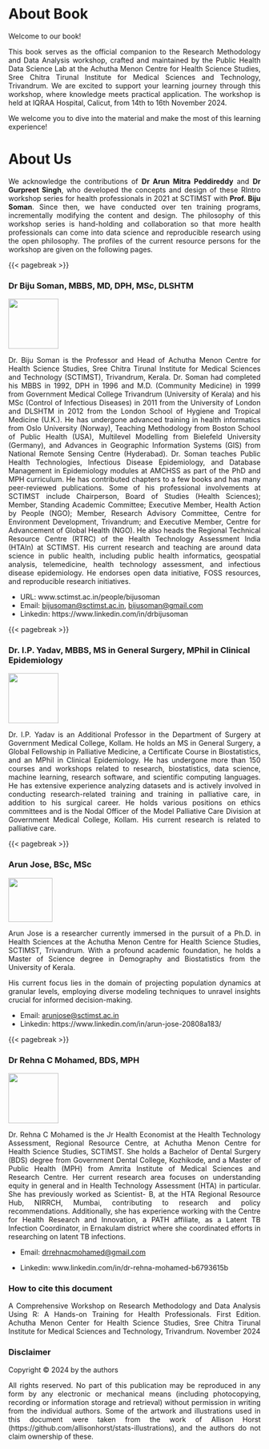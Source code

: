 # About Book {.unnumbered}

::: {style="text-align:justify"}

Welcome to our book!

This book serves as the official companion to the Research Methodology and Data Analysis workshop, crafted and maintained by the Public Health Data Science Lab at the Achutha Menon Centre for Health Science Studies, Sree Chitra Tirunal Institute for Medical Sciences and Technology, Trivandrum. We are excited to support your learning journey through this workshop, where knowledge meets practical application. The workshop is held at IQRAA Hospital, Calicut, from 14th to 16th November 2024.

We welcome you to dive into the material and make the most of this learning experience!

:::


# About Us {.unnumbered}

::: {style="text-align:justify"}

We acknowledge the contributions of **Dr Arun Mitra Peddireddy** and **Dr Gurpreet Singh**, who developed the concepts and design of these RIntro workshop series for health professionals in 2021 at SCTIMST with **Prof. Biju Soman**. Since then, we have conducted over ten training programs, incrementally modifying the content and design. The philosophy of this workshop series is hand-holding and collaboration so that more health professionals can come into data science and reproducible research using the open philosophy. The profiles of the current resource persons for the workshop are given on the following pages. 

:::

{{< pagebreak >}}

::: {layout="[ 60, 40 ]"}
::: {#first-column}
### Dr Biju Soman, MBBS, MD, DPH, MSc, DLSHTM {.unnumbered}
:::

::: {#second-column}
![](images/biju.png){width="100"}
:::
:::

::: {style="text-align:justify"}

Dr. Biju Soman is the Professor and Head of Achutha Menon Centre for Health Science Studies, Sree Chitra Tirunal Institute for Medical Sciences and Technology (SCTIMST), Trivandrum, Kerala. Dr. Soman had completed his MBBS in 1992, DPH in 1996 and M.D. (Community Medicine) in 1999 from Government Medical College Trivandrum (University of Kerala) and his MSc (Control of Infectious Diseases) in 2011 from the University of London and DLSHTM in 2012 from the London School of Hygiene and Tropical Medicine (U.K.). He has undergone advanced training in health informatics from Oslo University (Norway), Teaching Methodology from Boston School of Public Health (USA), Multilevel Modelling from Bielefeld University (Germany), and Advances in Geographic Information Systems (GIS) from National Remote Sensing Centre (Hyderabad). Dr. Soman teaches Public Health Technologies, Infectious Disease Epidemiology, and Database Management in Epidemiology modules at AMCHSS as part of the PhD and MPH curriculum. He has contributed chapters to a few books and has many peer-reviewed publications. Some of his professional involvements at SCTIMST include Chairperson, Board of Studies (Health Sciences); Member, Standing Academic Committee; Executive Member, Health Action by People (NGO); Member, Research Advisory Committee, Centre for Environment Development, Trivandrum; and Executive Member, Centre for Advancement of Global Health (NGO). He also heads the Regional Technical Resource Centre (RTRC) of the Health Technology Assessment India (HTAIn) at SCTIMST. His current research and teaching are around data science in public health, including public health informatics, geospatial analysis, telemedicine, health technology assessment, and infectious disease epidemiology. He endorses open data initiative, FOSS resources, and reproducible research initiatives.

-   URL: www.sctimst.ac.in/people/bijusoman
-   Email: [bijusoman\@sctimst.ac.in](mailto:bijusoman@sctimst.ac.in){.email}, [bijusoman\@gmail.com](mailto:bijusoman@gmail.com){.email}
-   Linkedin: https://www.linkedin.com/in/drbijusoman

:::

{{< pagebreak >}}

::: {layout="[ 60, 40 ]"}
::: {#first-column}
### Dr. I.P. Yadav, MBBS, MS in General Surgery, MPhil in Clinical Epidemiology {.unnumbered}
:::

::: {#second-column}
![](images/ip_yadhev.jpg){width="100"}
:::
:::

::: {style="text-align:justify"}

Dr. I.P. Yadav is an Additional Professor in the Department of Surgery at Government Medical College, Kollam. He holds an MS in General Surgery, a Global Fellowship in Palliative Medicine, a Certificate Course in Biostatistics, and an MPhil in Clinical Epidemiology. He has undergone more than 150 courses and workshops related to research, biostatistics, data science, machine learning, research software, and scientific computing languages. He has extensive experience analyzing datasets and is actively involved in conducting research-related training and training in palliative care, in addition to his surgical career. He holds various positions on ethics committees and is the Nodal Officer of the Model Palliative Care Division at Government Medical College, Kollam. His current research is related to palliative care.

:::

{{< pagebreak >}}

::: {layout="[ 60, 40 ]"}
<div>

### Arun Jose, BSc, MSc {.unnumbered}

</div>

<div>

![](images/arun.jpg){width="88"}

</div>
:::

::: {style="text-align:justify"}

Arun Jose is a researcher currently immersed in the pursuit of a Ph.D. in Health Sciences at the Achutha Menon Centre for Health Science Studies, SCTIMST, Trivandrum. With a profound academic foundation, he holds a Master of Science degree in Demography and Biostatistics from the University of Kerala.

His current focus lies in the domain of projecting population dynamics at granular levels, employing diverse modeling techniques to unravel insights crucial for informed decision-making.

:::

-   Email: [arunjose\@sctimst.ac.in](mailto:arunjose@sctimst.ac.in){.email}
-   Linkedin: https://www.linkedin.com/in/arun-jose-20808a183/

{{< pagebreak >}}

::: {layout="[ 60, 40 ]"}
::: {#first-column}
### Dr Rehna C Mohamed, BDS, MPH {.unnumbered}
:::

::: {#second-column}
![](images/rehna.png){width="100"}

:::
:::

::: {style="text-align:justify"}

Dr. Rehna C Mohamed is the Jr Health Economist at the Health Technology Assessment, Regional Resource Centre, at Achutha Menon Centre for Health Science Studies, SCTIMST. She holds a Bachelor of Dental Surgery (BDS) degree from Government Dental College, Kozhikode, and a Master of Public Health (MPH) from Amrita Institute of Medical Sciences and Research Centre. Her current research area focuses on understanding equity in general and in Health Technology Assessment (HTA) in particular. She has previously worked as Scientist- B, at the HTA Regional Resource Hub, NIRRCH, Mumbai, contributing to research and policy recommendations. Additionally, she has experience working with the Centre for Health Research and Innovation, a PATH affiliate, as a Latent TB Infection Coordinator, in Ernakulam district where she coordinated efforts in researching on latent TB infections.

:::

-   Email: [drrehnacmohamed\@gmail.com](mailto:drrehnacmohamed@gmail.com){.email}

-   Linkedin:  www.linkedin.com/in/dr-rehna-mohamed-b6793615b


### How to cite this document {.unnumbered}

::: {style="text-align:justify"}

A Comprehensive Workshop on Research Methodology and Data Analysis Using R: A Hands-on Training for Health Professionals. First Edition. Achutha Menon Center for Health Science Studies, Sree Chitra Tirunal Institute for Medical Sciences and Technology, Trivandrum. November 2024

:::


### Disclaimer {.unnumbered}

::: {style="text-align:justify"}

Copyright © 2024 by the authors

All rights reserved. No part of this publication may be reproduced in any form by any electronic or mechanical means (including photocopying, recording or information storage and retrieval) without permission in writing from the individual authors. Some of the artwork and illustrations used in this document were taken from the work of Allison Horst (https://github.com/allisonhorst/stats-illustrations), and the authors do not claim ownership of these.

:::
